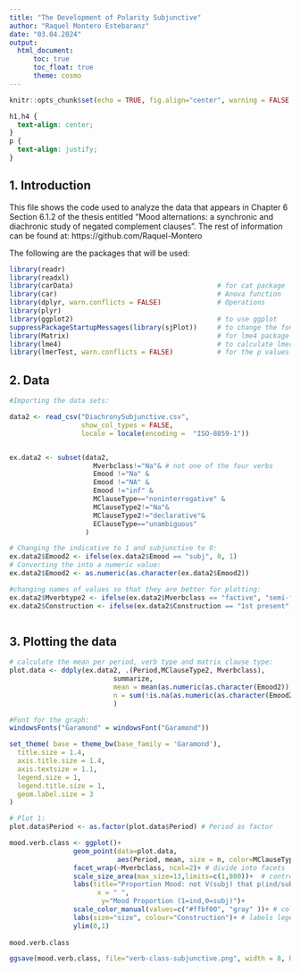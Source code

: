 ---
title: "The Development of Polarity Subjunctive"
author: "Raquel Montero Estebaranz"
date: "03.04.2024"
output: 
  html_document: 
      toc: true
      toc_float: true
      theme: cosmo
---

```{r setup, include=FALSE}
knitr::opts_chunk$set(echo = TRUE, fig.align="center", warning = FALSE, message = FALSE)

```
```{css, echo=FALSE}
h1,h4 {
  text-align: center;
}
p {
  text-align: justify; 
}
```

## 1. Introduction

This file shows the code used to analyze the data that appears in Chapter 6 Section 6.1.2 of the thesis entitled "Mood alternations: a synchronic and diachronic study of negated complement clauses". The rest of information can be found at: https://github.com/Raquel-Montero


The following are the packages that will be used:
```{r}
library(readr)
library(readxl)
library(carData)                                    # for cat package
library(car)                                        # Anova function
library(dplyr, warn.conflicts = FALSE)              # Operations
library(plyr)
library(ggplot2)                                    # to use ggplot
suppressPackageStartupMessages(library(sjPlot))     # to change the font
library(Matrix)                                     # for lme4 package
library(lme4)                                       # to calculate lmer models
library(lmerTest, warn.conflicts = FALSE)           # for the p values
```

## 2. Data

```{r}
#Importing the data sets: 

data2 <- read_csv("DiachronySubjunctive.csv", 
                  show_col_types = FALSE,
                  locale = locale(encoding =  "ISO-8859-1"))


ex.data2 <- subset(data2, 
                     Mverbclass!="Na"& # not one of the four verbs
                     Emood !="Na" & 
                     Emood !="NA" &
                     Emood !="inf" &
                     MClauseType=="noninterrogative" &
                     MClauseType2!="Na"&
                     MClauseType2!="declarative"&
                     EClauseType=="unambiguous"
                   )

# Changing the indicative to 1 and subjunctive to 0:
ex.data2$Emood2 <- ifelse(ex.data2$Emood == "subj", 0, 1)
# Converting the into a numeric value:
ex.data2$Emood2 <- as.numeric(as.character(ex.data2$Emood2))

#changing names of values so that they are better for plotting: 
ex.data2$Mverbtype2 <- ifelse(ex.data2$Mverbclass == "factive", "semi-factive", "non-factive")
ex.data2$Construction <- ifelse(ex.data2$Construction == "1st present", "1st present (A)", "other (B)")



```
## 3. Plotting the data

```{r}
# calculate the mean per period, verb type and matrix clause type:
plot.data <- ddply(ex.data2, .(Period,MClauseType2, Mverbclass),
                          summarize, 
                          mean = mean(as.numeric(as.character(Emood2)), na.rm = T),
                          n = sum(!is.na(as.numeric(as.character(Emood2))))
                          )

#Font for the graph:
windowsFonts("Garamond" = windowsFont("Garamond"))

set_theme( base = theme_bw(base_family = 'Garamond'),
  title.size = 1.4,
  axis.title.size = 1.4,
  axis.textsize = 1.1,
  legend.size = 1,
  legend.title.size = 1,
  geom.label.size = 3
)

# Plot 1:
plot.data$Period <- as.factor(plot.data$Period) # Period as factor

mood.verb.class <- ggplot()+  
                geom_point(data=plot.data, 
                           aes(Period, mean, size = n, color=MClauseType2))+ #main data 
                facet_wrap(~Mverbclass, ncol=2)+ # divide into facets
                scale_size_area(max_size=13,limits=c(1,800))+  # controls the maximum side of the points.
                labs(title="Proportion Mood: not V(subj) that p(ind/subj)",  # axis
                      x = " ", 
                       y="Mood Proportion (1=ind,0=subj)")+
                scale_color_manual(values=c("#ffbf00", "gray" ))+ # colors
                labs(size="size", colour="Construction")+ # labels legends
                ylim(0,1)
  
mood.verb.class
```
```{r}
ggsave(mood.verb.class, file="verb-class-subjunctive.png", width = 8, height= 4)
```


 







